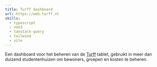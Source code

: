 ```yaml
---
title: Turff dashboard
url: https://web.turff.nl
skills:
  - typescript
  - vue3
  - tanstack-query
  - tailwind
  - vite
---
```


Een dashboard voor het beheren van de [Turff](https://turff.nl) tablet, gebruikt in meer dan duizend studentenhuizen om bewoners, groepen en kosten te beheren.

